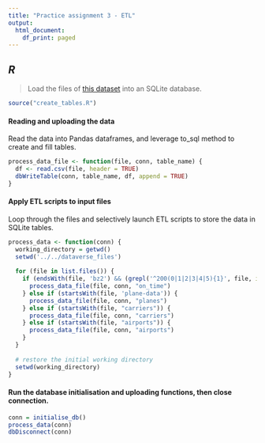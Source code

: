 ```yaml
---
title: "Practice assignment 3 - ETL"
output:
  html_document:
    df_print: paged
---
```


## *R*
> Load the files of [this dataset](https://dataverse.harvard.edu/dataset.xhtml?persistentId=doi:10.7910/DVN/HG7NV7) into an SQLite database.

```r
source("create_tables.R")
```

#### Reading and uploading the data
Read the data into Pandas dataframes, and leverage to_sql method to create and fill tables.
```r
process_data_file <- function(file, conn, table_name) {
  df <- read.csv(file, header = TRUE)
  dbWriteTable(conn, table_name, df, append = TRUE)
}
```

#### Apply ETL scripts to input files
Loop through the files and selectively launch ETL scripts to store the data in SQLite tables.
```r
process_data <- function(conn) {
  working_directory = getwd()
  setwd('../../dataverse_files')
  
  for (file in list.files()) {
    if (endsWith(file, 'bz2') && (grepl('^200(0|1|2|3|4|5){1}', file, ignore.case=FALSE))) {
      process_data_file(file, conn, "on_time")
    } else if (startsWith(file, 'plane-data')) {
      process_data_file(file, conn, "planes")
    } else if (startsWith(file, "carriers")) {
      process_data_file(file, conn, "carriers")
    } else if (startsWith(file, "airports")) {
      process_data_file(file, conn, "airports")
    }
  }
  
  # restore the initial working directory
  setwd(working_directory)
}
```

#### Run the database initialisation and uploading functions, then close connection.
```r
conn = initialise_db()
process_data(conn)
dbDisconnect(conn)
```

